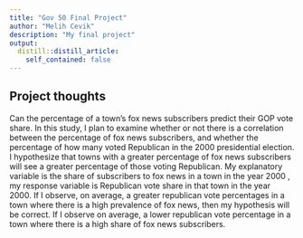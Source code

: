 ```yaml
---
title: "Gov 50 Final Project"
author: "Melih Cevik"
description: "My final project"
output:
  distill::distill_article:
    self_contained: false
---
```


## Project thoughts


Can the percentage of a town's fox news subscribers predict their GOP vote share. In this study, I plan to examine whether or not there is a correlation between the percentage of fox news subscribers, and whether the percentage of how many voted Republican in the 2000 presidential election. I hypothesize that towns with a greater percentage of fox news subscribers will see a greater percentage of those voting Republican. My explanatory variable is the share of subscribers to fox news in a town in the year 2000 , my response variable is Republican vote share in that town in the year 2000. If I observe, on average, a greater republican vote percentages in a town where there is a high prevalence of fox news, then my hypothesis will be correct. If I observe on average, a lower republican vote percentage in a town where there is a high share of fox news subscribers.
